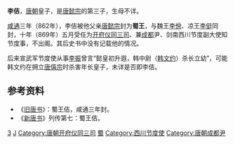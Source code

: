 '''李佶'''，[[唐朝|唐朝]]皇子，是[[唐懿宗|唐懿宗]]的第三子，生母不详。

[[咸通|咸通]]三年（862年），李佶被他父亲[[唐懿宗|唐懿宗]]封为'''蜀王'''，与魏王[[李佾|李佾]]、凉王[[李侹_(凉王)|李侹]]同封，十年（869年）五月受任为[[开府仪同三司|开府仪同三司]]、兼[[成都|成都]]尹、剑南西川节度副大使知节度事，不出阁。其后史书中没有记载他的情况。

后来宣武军节度使从事[[李振_(五代)|李振]]曾言“懿皇初升遐，韩中尉（[[韩文约|韩文约]]）杀长立幼”，可能韩文约在拥立[[唐僖宗|唐僖宗]]时杀害年长皇子，未详是否即李佶。
　　
==参考资料==
*《[[旧唐书|旧唐书]]》：蜀王佶，咸通三年封。
*《[[新唐书|新唐书]]》列传第七：蜀王佶。
{{唐懿宗皇室}}
{{DEFAULTSORT:L}}
[[Category:唐懿宗皇子|3]]
[[Category:李姓|J]]
[[Category:唐朝开府仪同三司|Category:唐朝开府仪同三司]]
[[Category:唐朝宗室国王|蜀]]
[[Category:西川节度使|Category:西川节度使]]
[[Category:唐朝成都尹|Category:唐朝成都尹]]
{{唐朝人物小作品}}